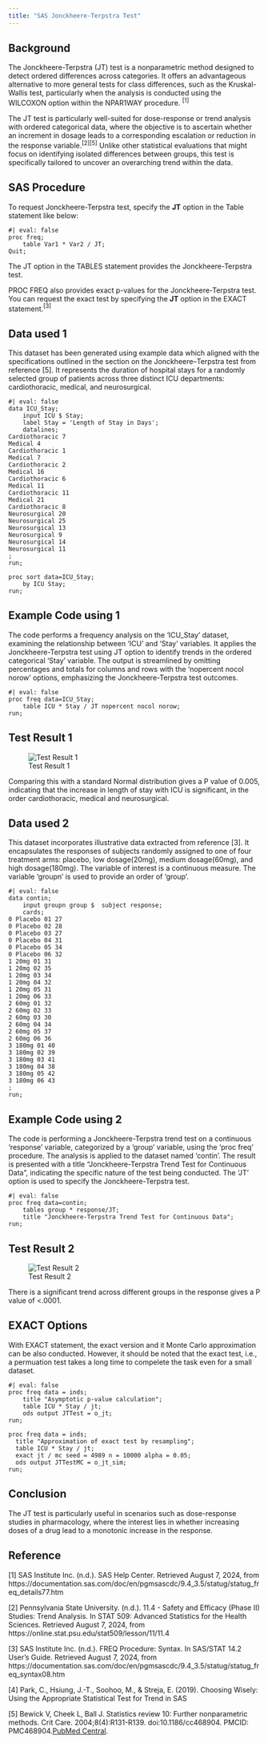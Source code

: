 ```yaml
---
title: "SAS Jonckheere-Terpstra Test"
---
```


## Background

The Jonckheere-Terpstra (JT) test is a nonparametric method designed to detect ordered differences across categories. It offers an advantageous alternative to more general tests for class differences, such as the Kruskal-Wallis test, particularly when the analysis is conducted using the WILCOXON option within the NPAR1WAY procedure. $^{[1]}$

The JT test is particularly well-suited for dose-response or trend analysis with ordered categorical data, where the objective is to ascertain whether an increment in dosage leads to a corresponding escalation or reduction in the response variable.$^{[2]}$$^{[5]}$ Unlike other statistical evaluations that might focus on identifying isolated differences between groups, this test is specifically tailored to uncover an overarching trend within the data.

## SAS Procedure

To request Jonckheere-Terpstra test, specify the **JT** option in the Table statement like below:

```sas
#| eval: false
proc freq; 
    table Var1 * Var2 / JT; 
Quit;
```

The JT option in the TABLES statement provides the Jonckheere-Terpstra test.

PROC FREQ also provides exact p-values for the Jonckheere-Terpstra test. You can request the exact test by specifying the **JT** option in the EXACT statement.$^{[3]}$

## Data used 1

This dataset has been generated using example data which aligned with the specifications outlined in the section on the Jonckheere–Terpstra test from reference \[5\]. It represents the duration of hospital stays for a randomly selected group of patients across three distinct ICU departments: cardiothoracic, medical, and neurosurgical.

```sas
#| eval: false
data ICU_Stay;
    input ICU $ Stay;
    label Stay = 'Length of Stay in Days';
    datalines;
Cardiothoracic 7
Medical 4
Cardiothoracic 1
Medical 7
Cardiothoracic 2
Medical 16
Cardiothoracic 6
Medical 11
Cardiothoracic 11
Medical 21
Cardiothoracic 8
Neurosurgical 20
Neurosurgical 25
Neurosurgical 13
Neurosurgical 9
Neurosurgical 14
Neurosurgical 11
;
run;

proc sort data=ICU_Stay;
    by ICU Stay;
run;
```

## Example Code using 1

The code performs a frequency analysis on the 'ICU_Stay' dataset, examining the relationship between 'ICU' and 'Stay' variables. It applies the Jonckheere-Terpstra test using JT option to identify trends in the ordered categorical 'Stay' variable. The output is streamlined by omitting percentages and totals for columns and rows with the 'nopercent nocol norow' options, emphasizing the Jonckheere-Terpstra test outcomes.

```sas
#| eval: false
proc freq data=ICU_Stay; 
    table ICU * Stay / JT nopercent nocol norow; 
run;
```

## Test Result 1

![Test Result 1](../../CAMIS/images/jonchkheere_terpstra/result1.png "Test Result 1")

Comparing this with a standard Normal distribution gives a P value of 0.005, indicating that the increase in length of stay with ICU is significant, in the order cardiothoracic, medical and neurosurgical.

## Data used 2

This dataset incorporates illustrative data extracted from reference \[3\]. It encapsulates the responses of subjects randomly assigned to one of four treatment arms: placebo, low dosage(20mg), medium dosage(60mg), and high dosage(180mg). The variable of interest is a continuous measure. The variable 'groupn' is used to provide an order of 'group'.

```sas
#| eval: false
data contin;
    input groupn group $  subject response;
    cards;
0 Placebo 01 27
0 Placebo 02 28
0 Placebo 03 27
0 Placebo 04 31
0 Placebo 05 34
0 Placebo 06 32
1 20mg 01 31
1 20mg 02 35
1 20mg 03 34
1 20mg 04 32
1 20mg 05 31
1 20mg 06 33
2 60mg 01 32
2 60mg 02 33
2 60mg 03 30
2 60mg 04 34
2 60mg 05 37
2 60mg 06 36
3 180mg 01 40
3 180mg 02 39
3 180mg 03 41
3 180mg 04 38
3 180mg 05 42
3 180mg 06 43
;
run;
```

## Example Code using 2

The code is performing a Jonckheere-Terpstra trend test on a continuous 'response' variable, categorized by a 'group' variable, using the 'proc freq' procedure. The analysis is applied to the dataset named 'contin'. The result is presented with a title "Jonckheere-Terpstra Trend Test for Continuous Data", indicating the specific nature of the test being conducted. The 'JT' option is used to specify the Jonckheere-Terpstra test.

```sas
#| eval: false
proc freq data=contin; 
    tables group * response/JT; 
    title "Jonckheere-Terpstra Trend Test for Continuous Data"; 
run;
```

## Test Result 2

![Test Result 2](../../CAMIS/images/jonchkheere_terpstra/result2.png "Test Result 2")

There is a significant trend across different groups in the response gives a P value of \<.0001.

## EXACT Options

With EXACT statement, the exact version and it Monte Carlo approximation can be also conducted. However, it should be noted that the exact test, i.e., a permuation test takes a long time to compelete the task even for a small dataset.

```sas
#| eval: false
proc freq data = inds;
    title "Asymptotic p-value calculation";
    table ICU * Stay / jt;
    ods output JTTest = o_jt;
run;

proc freq data = inds;
  title "Approximation of exact test by resampling";
  table ICU * Stay / jt;
  exact jt / mc seed = 4989 n = 10000 alpha = 0.05;
  ods output JTTestMC = o_jt_sim;
run;

```

## Conclusion

The JT test is particularly useful in scenarios such as dose-response studies in pharmacology, where the interest lies in whether increasing doses of a drug lead to a monotonic increase in the response.

## Reference

\[1\] SAS Institute Inc. (n.d.). SAS Help Center. Retrieved August 7, 2024, from https://documentation.sas.com/doc/en/pgmsascdc/9.4_3.5/statug/statug_freq_details77.htm

\[2\] Pennsylvania State University. (n.d.). 11.4 - Safety and Efficacy (Phase II) Studies: Trend Analysis. In STAT 509: Advanced Statistics for the Health Sciences. Retrieved August 7, 2024, from https://online.stat.psu.edu/stat509/lesson/11/11.4

\[3\] SAS Institute Inc. (n.d.). FREQ Procedure: Syntax. In SAS/STAT 14.2 User's Guide. Retrieved August 7, 2024, from https://documentation.sas.com/doc/en/pgmsascdc/9.4_3.5/statug/statug_freq_syntax08.htm

\[4\] Park, C., Hsiung, J.-T., Soohoo, M., & Streja, E. (2019). Choosing Wisely: Using the Appropriate Statistical Test for Trend in SAS

\[5\] Bewick V, Cheek L, Ball J. Statistics review 10: Further nonparametric methods. Crit Care. 2004;8(4):R131-R139. doi:10.1186/cc468904. PMCID: PMC468904.[PubMed Central](https://www.ncbi.nlm.nih.gov/pmc/articles/PMC468904/).
